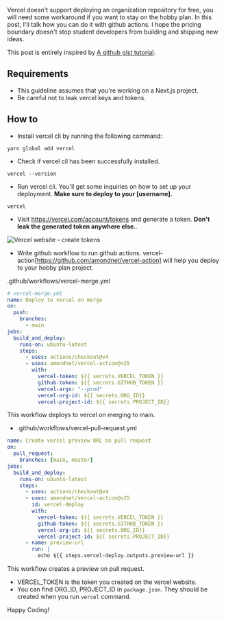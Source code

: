 
Vercel doesn't support deploying an organization repository for free, you will need some workaround if you want to stay on the hobby plan. In this post, I'll talk how you can do it with github actions. I hope the pricing boundary doesn't stop student developers from building and shipping new ideas.

This post is entirely inspired by [A github gist tutorial](https://gist.github.com/ky28059/1c9af929a9030105da8cf00006b50484).

## Requirements

- This guideline assumes that you're working on a Next.js project.
- Be careful not to leak vercel keys and tokens.

## How to 

- Install vercel cli by running the following command:

```
yarn global add vercel
```

- Check if vercel cil has been successfully installed.

```
vercel --version
```

- Run vercel cli. You'll get some inquiries on how to set up your deployment. **Make sure to deploy to your [username].**

```
vercel
```

- Visit https://vercel.com/account/tokens and generate a token. **Don't leak the generated token anywhere else.**.

![Vercel website - create tokens](https://dev-to-uploads.s3.amazonaws.com/uploads/articles/jdy9xepmgqxmlzv6d645.png)

- Write github workflow to run github actions. vercel-action[https://github.com/amondnet/vercel-action] will help you deploy to your hobby plan project.

.github/workflows/vercel-merge.yml
```yml
# vercel-merge.yml
name: Deploy to vercel on merge
on:
  push:
    branches:
      - main
jobs:
  build_and_deploy:
    runs-on: ubuntu-latest
    steps:
      - uses: actions/checkout@v4
      - uses: amondnet/vercel-action@v25
        with:
          vercel-token: ${{ secrets.VERCEL_TOKEN }}
          github-token: ${{ secrets.GITHUB_TOKEN }}
          vercel-args: "--prod"
          vercel-org-id: ${{ secrets.ORG_ID}}
          vercel-project-id: ${{ secrets.PROJECT_ID}}
```
This workflow deploys to vercel on merging to main.

- .github/workflows/vercel-pull-request.yml

```yml
name: Create vercel preview URL on pull request
on:
  pull_request:
    branches: [main, master]
jobs:
  build_and_deploy:
    runs-on: ubuntu-latest
    steps:
      - uses: actions/checkout@v4
      - uses: amondnet/vercel-action@v25
        id: vercel-deploy
        with:
          vercel-token: ${{ secrets.VERCEL_TOKEN }}
          github-token: ${{ secrets.GITHUB_TOKEN }}
          vercel-org-id: ${{ secrets.ORG_ID}}
          vercel-project-id: ${{ secrets.PROJECT_ID}}
      - name: preview-url
        run: |
          echo ${{ steps.vercel-deploy.outputs.preview-url }}
```
This workflow creates a preview on pull request.

- VERCEL_TOKEN is the token you created on the vercel website.
- You can find ORG_ID, PROJECT_ID in `package.json`. They should be created when you run `vercel` command.

Happy Coding!

